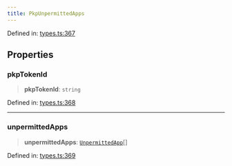 ```yaml
---
title: PkpUnpermittedApps
---
```


Defined in: [types.ts:367](https://github.com/LIT-Protocol/Vincent/blob/5462864f5b471985671134e594d93faefcbfeb7e/packages/libs/contracts-sdk/src/types.ts#L367)

## Properties

### pkpTokenId

> **pkpTokenId**: `string`

Defined in: [types.ts:368](https://github.com/LIT-Protocol/Vincent/blob/5462864f5b471985671134e594d93faefcbfeb7e/packages/libs/contracts-sdk/src/types.ts#L368)

***

### unpermittedApps

> **unpermittedApps**: [`UnpermittedApp`](./UnpermittedApp)[]

Defined in: [types.ts:369](https://github.com/LIT-Protocol/Vincent/blob/5462864f5b471985671134e594d93faefcbfeb7e/packages/libs/contracts-sdk/src/types.ts#L369)
